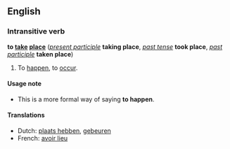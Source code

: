 ==English==
===Intransitive verb===
'''to [[take]] [[place]]''' (''[[present participle]]'' '''taking place''', ''[[past tense]]'' '''took place''', ''[[past participle]]'' '''taken place''')

#To [[happen]], to [[occur]].

====Usage note====
*This is a more formal way of saying '''to happen'''.

====Translations====
*Dutch: [[plaats hebben]], [[gebeuren]]
*French: [[avoir lieu]]